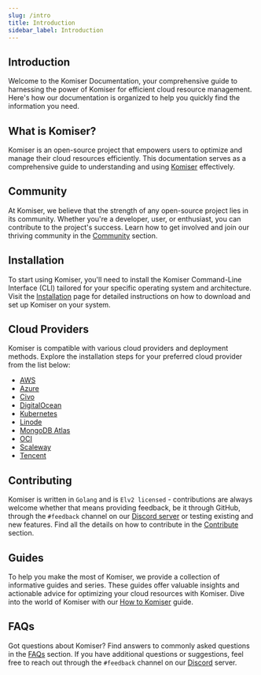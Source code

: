 ```yaml
---
slug: /intro
title: Introduction
sidebar_label: Introduction
---
```


## Introduction

Welcome to the Komiser Documentation, your comprehensive guide to harnessing the power of Komiser for efficient cloud resource management. Here's how our documentation is organized to help you quickly find the information you need.

## What is Komiser?

Komiser is an open-source project that empowers users to optimize and manage their cloud resources efficiently. This documentation serves as a comprehensive guide to understanding and using [Komiser](/docs/Introduction/what-is-komiser.md) effectively.

## Community

At Komiser, we believe that the strength of any open-source project lies in its community. Whether you're a developer, user, or enthusiast, you can contribute to the project's success. Learn how to get involved and join our thriving community in the [Community](https://docs.komiser.io/community-support/contributing) section.

## Installation

To start using Komiser, you'll need to install the Komiser Command-Line Interface (CLI) tailored for your specific operating system and architecture. Visit the [Installation](https://docs.komiser.io/getting-started/installation) page for detailed instructions on how to download and set up Komiser on your system.

## Cloud Providers

Komiser is compatible with various cloud providers and deployment methods. Explore the installation steps for your preferred cloud provider from the list below:

- [AWS](/docs/cloud-providers/aws)
- [Azure](/docs/cloud-providers/azure)
- [Civo](/docs/cloud-providers/civo)
- [DigitalOcean](/docs/cloud-providers/digital-ocean)
- [Kubernetes](/docs/cloud-providers/kubernetes)
- [Linode](/docs/cloud-providers/linode)
- [MongoDB Atlas](/docs/cloud-providers/mongodb-atlas)
- [OCI](/docs/cloud-providers/oci)
- [Scaleway](/docs/cloud-providers/scaleway)
- [Tencent](/docs/cloud-providers/tencent)

## Contributing

Komiser is written in `Golang` and is `Elv2 licensed` - contributions are always welcome whether that means providing feedback, be it through GitHub, through the `#feedback` channel on our [Discord server](https://discord.tailwarden.com) or testing existing and new features. Find all the details on how to contribute in the [Contribute](https://docs.komiser.io/community-support/contributing) section.

## Guides

To help you make the most of Komiser, we provide a collection of informative guides and series. These guides offer valuable insights and actionable advice for optimizing your cloud resources with Komiser. Dive into the world of Komiser with our [How to Komiser](/docs/guides/overview) guide.

## FAQs

Got questions about Komiser? Find answers to commonly asked questions in the [FAQs](/docs/FAQ/faq.md) section. If you have additional questions or suggestions, feel free to reach out through the `#feedback` channel on our [Discord](https://discord.tailwarden.com) server.


